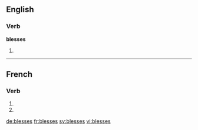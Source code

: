 {{also|blessés}}
==English==

===Verb===
'''blesses'''

# {{third-person singular of|[[bless]]}}

----

==French==

===Verb===
{{fr-verb-form}}

# {{conjugation of|blesser||2|s|pres|ind|lang=fr}}
# {{conjugation of|blesser||2|s|pres|sub|lang=fr}}

[[de:blesses]]
[[fr:blesses]]
[[sv:blesses]]
[[vi:blesses]]